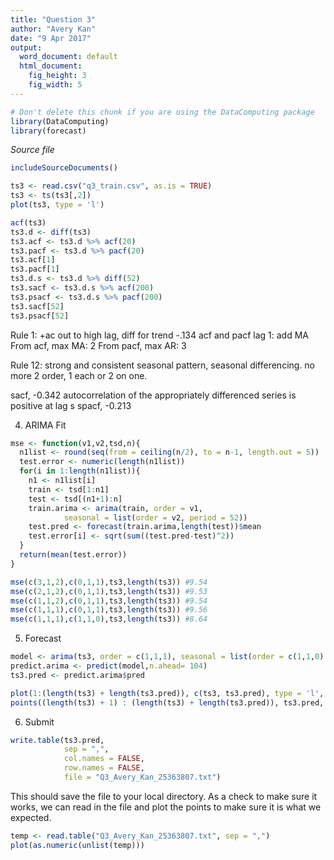 ```yaml
---
title: "Question 3"
author: "Avery Kan"
date: "9 Apr 2017"
output:
  word_document: default
  html_document:
    fig_height: 3
    fig_width: 5
---
```

<!-- Don't edit in between this line and the one below -->
```r
# Don't delete this chunk if you are using the DataComputing package
library(DataComputing)
library(forecast)
```
*Source file* 
```r
includeSourceDocuments()
```
<!-- Don't edit the material above this line -->
```r
ts3 <- read.csv("q3_train.csv", as.is = TRUE)
ts3 <- ts(ts3[,2])
plot(ts3, type = 'l')
```




```r
acf(ts3)
ts3.d <- diff(ts3)
ts3.acf <- ts3.d %>% acf(20) 
ts3.pacf <- ts3.d %>% pacf(20)
ts3.acf[1]
ts3.pacf[1]
ts3.d.s <- ts3.d %>% diff(52)
ts3.sacf <- ts3.d.s %>% acf(200)
ts3.psacf <- ts3.d.s %>% pacf(200)
ts3.sacf[52] 
ts3.psacf[52]

```
Rule 1: +ac out to high lag, diff for trend
-.134 acf and pacf lag 1: add MA
From acf, max MA: 2
From pacf, max AR: 3

Rule 12:  strong and consistent seasonal pattern,  seasonal differencing. no more 2 order, 1 each or 2 on one.

sacf, -0.342  autocorrelation of the appropriately differenced series is positive at lag s 
spacf, -0.213


4. ARIMA Fit

```r
mse <- function(v1,v2,tsd,n){
  n1list <- round(seq(from = ceiling(n/2), to = n-1, length.out = 5))
  test.error <- numeric(length(n1list))
  for(i in 1:length(n1list)){
    n1 <- n1list[i]
    train <- tsd[1:n1]
    test <- tsd[(n1+1):n]
    train.arima <- arima(train, order = v1, 
            seasonal = list(order = v2, period = 52)) 
    test.pred <- forecast(train.arima,length(test))$mean
    test.error[i] <- sqrt(sum((test.pred-test)^2))
  }
  return(mean(test.error))
}
```

```r
mse(c(3,1,2),c(0,1,1),ts3,length(ts3)) #9.54
mse(c(2,1,2),c(0,1,1),ts3,length(ts3)) #9.53
mse(c(1,1,2),c(0,1,1),ts3,length(ts3)) #9.54
mse(c(1,1,1),c(0,1,1),ts3,length(ts3)) #9.56
mse(c(1,1,1),c(1,1,0),ts3,length(ts3)) #8.64

```


5. Forecast

```r
model <- arima(ts3, order = c(1,1,1), seasonal = list(order = c(1,1,0), period = 52))
predict.arima <- predict(model,n.ahead= 104)
ts3.pred <- predict.arima$pred

```


```r
plot(1:(length(ts3) + length(ts3.pred)), c(ts3, ts3.pred), type = 'l', col = 1)
points((length(ts3) + 1) : (length(ts3) + length(ts3.pred)), ts3.pred, type = 'l', col = 2)
```



6. Submit
```r
write.table(ts3.pred,
            sep = ",",
            col.names = FALSE,
            row.names = FALSE,
            file = "Q3_Avery_Kan_25363807.txt")

```

This should save the file to your local directory. As a check to make sure it works, we can read in the file and plot the points to make sure it is what we expected.

```r
temp <- read.table("Q3_Avery_Kan_25363807.txt", sep = ",")
plot(as.numeric(unlist(temp)))
```


